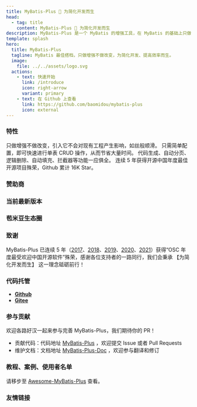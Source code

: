 ```yaml
---
title: MyBatis-Plus 🚀 为简化开发而生
head:
  - tag: title
    content: MyBatis-Plus 🚀 为简化开发而生
description: MyBatis-Plus 是一个 MyBatis 的增强工具，在 MyBatis 的基础上只做增强不做改变，为简化开发、提高效率而生。
template: splash
hero:
  title: MyBatis-Plus
  tagline: MyBatis 最佳搭档，只做增强不做改变，为简化开发、提高效率而生。
  image:
    file: ../../assets/logo.svg
  actions:
    - text: 快速开始
      link: /introduce
      icon: right-arrow
      variant: primary
    - text: 在 Github 上查看
      link: https://github.com/baomidou/mybatis-plus
      icon: external
---
```



### 特性

<CardGrid>
	<Card title="润物无声" icon="gitter">
		只做增强不做改变，引入它不会对现有工程产生影响，如丝般顺滑。
	</Card>
	<Card title="效率至上" icon="rocket">
		只需简单配置，即可快速进行单表 CRUD 操作，从而节省大量时间。
	</Card>
	<Card title="丰富功能" icon="puzzle">
		代码生成、自动分页、逻辑删除、自动填充、拦截器等功能一应俱全。
	</Card>
	<Card title="广泛认可" icon="star">
		连续 5 年获得开源中国年度最佳开源项目殊荣，Github 累计 16K Star。
	</Card>
</CardGrid>

### 赞助商

<Sponsors />

### 当前最新版本

<LastedDependency groupId="com.baomidou" artifactId="mybatis-plus" />

### 苞米豆生态圈

<CardGrid>
  <LinkCard
    title="MybatisX"
    description="一款全免费且强大的 IDEA 插件，支持跳转，自动补全生成 SQL，代码生成。"
    href="https://github.com/baomidou/MybatisX"
  />
  <LinkCard
    title="Mybatis-Mate"
    description="为 MyBatis-Plus 企业级模块，支持分库分表、数据审计、字段加密、数据绑定、数据权限、表结构自动生成 SQL 维护等高级特性。"
    href="https://gitee.com/baomidou/mybatis-mate-examples"
  />
  <LinkCard
    title="AiZuDa"
    description="爱组搭-低代码开发平台组件库。"
    href="https://gitee.com/aizuda"
  />
  <LinkCard
    title="FlowLong"
    description="真正的国产工作流引擎，为中国特色审批匠心打造。"
    href="https://gitee.com/aizuda"
  />
  <LinkCard
    title="Easy-Retry"
    description="分布式重试服务平台。"
    href="https://www.easyretry.com/"
  />
  <LinkCard
    title="Dynamic-Datasource"
    description="基于 SpringBoot 的多数据源组件，功能强悍，支持 Seata 分布式事务。"
    href="https://gitee.com/baomidou/dynamic-datasource-spring-boot-starter"
  />
  <LinkCard
    title="Lock4j"
    description="基于 SpringBoot 同时支持 RedisTemplate、Redission、Zookeeper 的分布式锁组件。"
    href="https://gitee.com/baomidou/lock4j"
  />
  <LinkCard
    title="Shuan"
    description="基于 Pac4J-JWT 的 WEB 安全组件, 快速集成。"
    href="https://gitee.com/baomidou/shaun"
  />
  <LinkCard
    title="Kisso"
    description="基于 Cookie 的单点登录组件。"
    href="https://github.com/baomidou/kisso"
  />
  <LinkCard
    title="Kaptcha"
    description="基于 SpringBoot 和 Google Kaptcha 的简单验证码组件，简单验证码就选它。"
    href="https://gitee.com/baomidou/kaptcha-spring-boot-starter"
  />
</CardGrid>

### 致谢

MyBatis-Plus 已连续 5 年（[2017](https://www.oschina.net/project/top_cn_2017)、[2018](https://www.oschina.net/project/top_cn_2018)、[2019](https://www.oschina.net/project/top_cn_2019)、[2020](https://www.oschina.net/project/top_cn_2020)、[2021](https://www.oschina.net/project/top_cn_2021)）获得“OSC 年度最受欢迎中国开源软件”殊荣，感谢各位支持者的一路同行，我们会秉承 【为简化开发而生】 这一理念砥砺前行！

### 代码托管

- **[Github](https://github.com/baomidou/mybatis-plus)**
- **[Gitee](https://gitee.com/baomidou/mybatis-plus)**

### 参与贡献

欢迎各路好汉一起来参与完善 MyBatis-Plus，我们期待你的 PR！

- 贡献代码：代码地址 [MyBatis-Plus](https://github.com/baomidou/mybatis-plus) ，欢迎提交 Issue 或者 Pull Requests
- 维护文档：文档地址 [MyBatis-Plus-Doc](https://github.com/baomidou/mybatis-plus-doc) ，欢迎参与翻译和修订

### 教程、案例、使用者名单

请移步至 [Awesome-MyBatis-Plus](https://github.com/baomidou/awesome-mybatis-plus) 查看。

### 友情链接

<Links />
